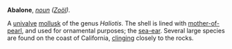 '''Abalone''', ''[[noun (part of speech)|noun]]'' ''([[Zo&ouml;l (subject)|Zo&ouml;l]]).''

A [[univalve]] [[mollusk]] of the genus ''Haliotis''. The shell is lined with [[mother-of-pearl]], and used for ornamental purposes; the [[sea-ear]]. Several large species are found on the coast of California, [[clinging]] closely to the rocks.